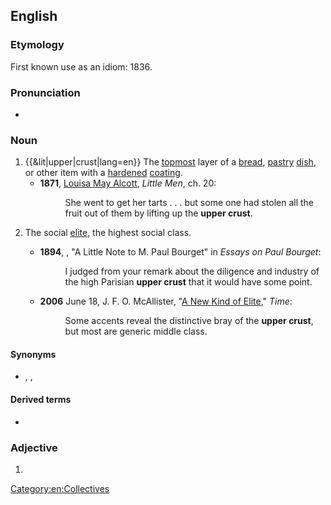 {{also|upper-crust}}

==English==

===Etymology===
First known use as an idiom: 1836.<!--http://www.merriam-webster.com/dictionary/upper+crust -->

===Pronunciation===
* {{rhymes|ʌst|lang=en}}

===Noun===
{{en-noun}}

# {{&lit|upper|crust|lang=en}} The [[topmost]] layer of a [[bread]], [[pastry]] [[dish]], or other item with a [[harden]]ed [[coating]].
#* '''1871''', [[w:Louisa May Alcott|Louisa May Alcott]], ''Little Men'', ch. 20:
#*: She went to get her tarts . . . but some one had stolen all the fruit out of them by lifting up the '''upper crust'''.
# {{lb|en|idiomatic|usually|with ''the''}} The social [[elite]], the highest social class.
#* '''1894''', {{w|Mark Twain}}, "A Little Note to M. Paul Bourget" in ''Essays on Paul Bourget'':
#*: I judged from your remark about the diligence and industry of the high Parisian '''upper crust''' that it would have some point.
#* '''2006''' June 18, J. F. O. McAllister, "[http://www.time.com/time/magazine/article/0,9171,1205329,00.html A New Kind of Elite]," ''Time'':
#*: Some accents reveal the distinctive bray of the '''upper crust''', but most are generic middle class.

====Synonyms====
* {{sense|social elite}} {{l|en|upper class}}, {{l|en|the quality}}, {{l|en|the Quality}}

====Derived terms====
* {{l|en|upper-crust}}

===Adjective===
{{en-adj}}

# {{alternative form of|upper-crust|lang=en}}

[[Category:en:Collectives]]